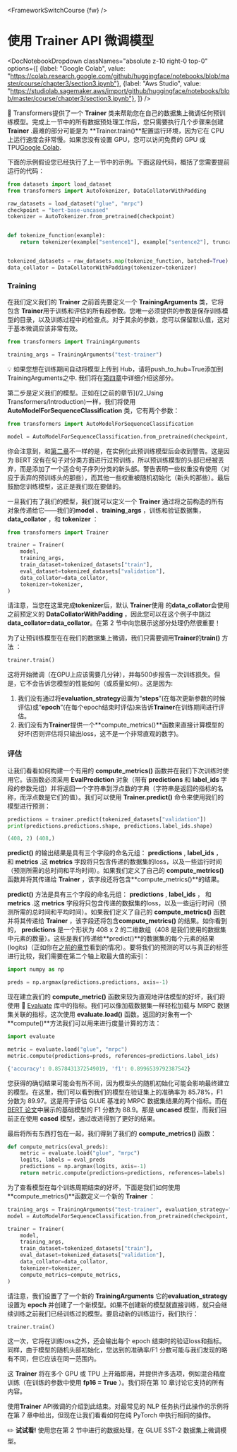 <FrameworkSwitchCourse {fw} />

# 使用 Trainer API 微调模型

<DocNotebookDropdown
  classNames="absolute z-10 right-0 top-0"
  options={[
    {label: "Google Colab", value: "https://colab.research.google.com/github/huggingface/notebooks/blob/master/course/chapter3/section3.ipynb"},
    {label: "Aws Studio", value: "https://studiolab.sagemaker.aws/import/github/huggingface/notebooks/blob/master/course/chapter3/section3.ipynb"},
]} />

<Youtube id="nvBXf7s7vTI"/>

🤗 Transformers提供了一个 **Trainer** 类来帮助您在自己的数据集上微调任何预训练模型。完成上一节中的所有数据预处理工作后，您只需要执行几个步骤来创建 **Trainer** .最难的部分可能是为 **Trainer.train()**配置运行环境，因为它在 CPU 上运行速度会非常慢。如果您没有设置 GPU，您可以访问免费的 GPU 或 TPU[Google Colab](https://colab.research.google.com/).

下面的示例假设您已经执行了上一节中的示例。下面这段代码，概括了您需要提前运行的代码：

```py
from datasets import load_dataset
from transformers import AutoTokenizer, DataCollatorWithPadding

raw_datasets = load_dataset("glue", "mrpc")
checkpoint = "bert-base-uncased"
tokenizer = AutoTokenizer.from_pretrained(checkpoint)


def tokenize_function(example):
    return tokenizer(example["sentence1"], example["sentence2"], truncation=True)


tokenized_datasets = raw_datasets.map(tokenize_function, batched=True)
data_collator = DataCollatorWithPadding(tokenizer=tokenizer)
```

### Training

在我们定义我们的 **Trainer** 之前首先要定义一个 **TrainingArguments** 类，它将包含 **Trainer**用于训练和评估的所有超参数。您唯一必须提供的参数是保存训练模型的目录，以及训练过程中的检查点。对于其余的参数，您可以保留默认值，这对于基本微调应该非常有效。

```py
from transformers import TrainingArguments

training_args = TrainingArguments("test-trainer")
```

<Tip>

💡 如果您想在训练期间自动将模型上传到 Hub，请将push_to_hub=True添加到TrainingArguments之中. 我们将在[第四章](/course/chapter4/3)中详细介绍这部分。

</Tip>

第二步是定义我们的模型。正如在[之前的章节](/2_Using Transformers/Introduction)一样，我们将使用 **AutoModelForSequenceClassification** 类，它有两个参数：

```py
from transformers import AutoModelForSequenceClassification

model = AutoModelForSequenceClassification.from_pretrained(checkpoint, num_labels=2)
```

你会注意到，和[第二章](/course/chapter2)不一样的是，在实例化此预训练模型后会收到警告。这是因为 BERT 没有在句子对分类方面进行过预训练，所以预训练模型的头部已经被丢弃，而是添加了一个适合句子序列分类的新头部。警告表明一些权重没有使用（对应于丢弃的预训练头的那些），而其他一些权重被随机初始化（新头的那些）。最后鼓励您训练模型，这正是我们现在要做的。

一旦我们有了我们的模型，我们就可以定义一个 **Trainer** 通过将之前构造的所有对象传递给它——我们的**model** 、**training_args** ，训练和验证数据集，**data_collator** ，和 **tokenizer** ：

```py
from transformers import Trainer

trainer = Trainer(
    model,
    training_args,
    train_dataset=tokenized_datasets["train"],
    eval_dataset=tokenized_datasets["validation"],
    data_collator=data_collator,
    tokenizer=tokenizer,
)
```

请注意，当您在这里完成**tokenizer**后，默认 **Trainer**使用 的**data_collator**会使用之前预定义的 **DataCollatorWithPadding** ，因此您可以在这个例子中跳过 **data_collator=data_collator**。在第 2 节中向您展示这部分处理仍然很重要！

为了让预训练模型在在我们的数据集上微调，我们只需要调用**Trainer**的**train()** 方法 ：

```py
trainer.train()
```

这将开始微调（在GPU上应该需要几分钟），并每500步报告一次训练损失。但是，它不会告诉您模型的性能如何（或质量如何）。这是因为:

1. 我们没有通过将**evaluation_strategy**设置为“**steps**”(在每次更新参数的时候评估)或“**epoch**”(在每个epoch结束时评估)来告诉**Trainer**在训练期间进行评估。
2. 我们没有为**Trainer**提供一个**compute_metrics()**函数来直接计算模型的好坏(否则评估将只输出loss，这不是一个非常直观的数字)。


### 评估

让我们看看如何构建一个有用的 **compute_metrics()** 函数并在我们下次训练时使用它。该函数必须采用 **EvalPrediction** 对象（带有 **predictions** 和 **label_ids** 字段的参数元组）并将返回一个字符串到浮点数的字典（字符串是返回的指标的名称，而浮点数是它们的值）。我们可以使用 **Trainer.predict()** 命令来使用我们的模型进行预测：

```py
predictions = trainer.predict(tokenized_datasets["validation"])
print(predictions.predictions.shape, predictions.label_ids.shape)
```

```python out
(408, 2) (408,)
```

 **predict()** 的输出结果是具有三个字段的命名元组： **predictions** , **label_ids** ， 和 **metrics** .这 **metrics** 字段将只包含传递的数据集的loss，以及一些运行时间（预测所需的总时间和平均时间）。如果我们定义了自己的 **compute_metrics()** 函数并将其传递给 **Trainer** ，该字段还将包含**compute_metrics()**的结果。

**predict()** 方法是具有三个字段的命名元组： **predictions** , **label_ids** ， 和 **metrics** .这 **metrics** 字段将只包含传递的数据集的loss，以及一些运行时间（预测所需的总时间和平均时间）。如果我们定义了自己的 **compute_metrics()** 函数并将其传递给 **Trainer** ，该字段还将包含**compute_metrics()** 的结果。如你看到的， **predictions** 是一个形状为 408 x 2 的二维数组（408 是我们使用的数据集中元素的数量）。这些是我们传递给**predict()**的数据集的每个元素的结果(logits)（正如你在[之前的章节](/course/chapter2)看到的情况）。要将我们的预测的可以与真正的标签进行比较，我们需要在第二个轴上取最大值的索引：

```py
import numpy as np

preds = np.argmax(predictions.predictions, axis=-1)
```

现在建立我们的 **compute_metric()** 函数来较为直观地评估模型的好坏，我们将使用 🤗 [Evaluate](https://github.com/huggingface/evaluate/) 库中的指标。我们可以像加载数据集一样轻松加载与 MRPC 数据集关联的指标，这次使用 **evaluate.load()** 函数。返回的对象有一个 **compute()**方法我们可以用来进行度量计算的方法：

```py
import evaluate

metric = evaluate.load("glue", "mrpc")
metric.compute(predictions=preds, references=predictions.label_ids)
```

```python out
{'accuracy': 0.8578431372549019, 'f1': 0.8996539792387542}
```

您获得的确切结果可能会有所不同，因为模型头的随机初始化可能会影响最终建立的模型。在这里，我们可以看到我们的模型在验证集上的准确率为 85.78%，F1 分数为 89.97。这是用于评估 GLUE 基准的 MRPC 数据集结果的两个指标。而在[BERT 论文](https://arxiv.org/pdf/1810.04805.pdf)中展示的基础模型的 F1 分数为 88.9。那是 **uncased** 模型，而我们目前正在使用 **cased** 模型，通过改进得到了更好的结果。

最后将所有东西打包在一起，我们得到了我们的 **compute_metrics()** 函数：

```py
def compute_metrics(eval_preds):
    metric = evaluate.load("glue", "mrpc")
    logits, labels = eval_preds
    predictions = np.argmax(logits, axis=-1)
    return metric.compute(predictions=predictions, references=labels)
```

为了查看模型在每个训练周期结束的好坏，下面是我们如何使用**compute_metrics()**函数定义一个新的 **Trainer** ：

```py
training_args = TrainingArguments("test-trainer", evaluation_strategy="epoch")
model = AutoModelForSequenceClassification.from_pretrained(checkpoint, num_labels=2)

trainer = Trainer(
    model,
    training_args,
    train_dataset=tokenized_datasets["train"],
    eval_dataset=tokenized_datasets["validation"],
    data_collator=data_collator,
    tokenizer=tokenizer,
    compute_metrics=compute_metrics,
)
```

请注意，我们设置了了一个新的 **TrainingArguments** 它的**evaluation_strategy** 设置为 **epoch** 并创建了一个新模型。如果不创建新的模型就直接训练，就只会继续训练之前我们已经训练过的模型。要启动新的训练运行，我们执行：

```
trainer.train()
```

这一次，它将在训练loss之外，还会输出每个 epoch 结束时的验证loss和指标。同样，由于模型的随机头部初始化，您达到的准确率/F1 分数可能与我们发现的略有不同，但它应该在同一范围内。

这 **Trainer** 将在多个 GPU 或 TPU 上开箱即用，并提供许多选项，例如混合精度训练（在训练的参数中使用 **fp16 = True** ）。我们将在第 10 章讨论它支持的所有内容。

使用**Trainer** API微调的介绍到此结束。对最常见的 NLP 任务执行此操作的示例将在第 7 章中给出，但现在让我们看看如何在纯 PyTorch 中执行相同的操作。

<Tip>

✏️ **试试看!** 使用您在第 2 节中进行的数据处理，在 GLUE SST-2 数据集上微调模型。

</Tip>

